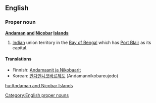 ==English==

===Proper noun===
'''[[Andaman]] [[and]] [[Nicobar]] [[Island]]s'''

#[[India]]n union territory in the [[Bay of Bengal]] which has [[Port Blair]] as its capital.

====Translations====
*Finnish: [[Andamaanit ja Nikobaarit]]
*Korean: [[안다만니코바르제도]] (Andamannikobareujedo)

[[Category:English proper nouns]]

[[hu:Andaman and Nicobar Islands]]